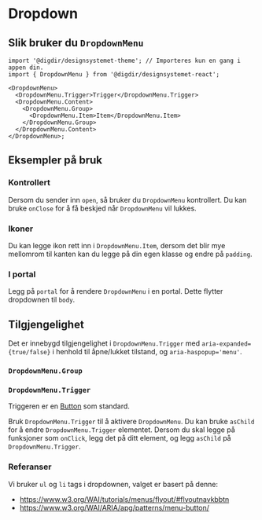 


<Meta of={DropdownMenuStories} />

# Dropdown

<Primary />
<Controls />

## Slik bruker du `DropdownMenu`

```tsx
import '@digdir/designsystemet-theme'; // Importeres kun en gang i appen din.
import { DropdownMenu } from '@digdir/designsystemet-react';

<DropdownMenu>
  <DropdownMenu.Trigger>Trigger</DropdownMenu.Trigger>
  <DropdownMenu.Content>
    <DropdownMenu.Group>
      <DropdownMenu.Item>Item</DropdownMenu.Item>
    </DropdownMenu.Group>
  </DropdownMenu.Content>
</DropdownMenu>;
```

## Eksempler på bruk

### Kontrollert

Dersom du sender inn `open`, så bruker du `DropdownMenu` kontrollert. Du kan bruke `onClose` for å få beskjed når `DropdownMenu` vil lukkes.

<Canvas of={DropdownMenuStories.Controlled} />

### Ikoner

Du kan legge ikon rett inn i `DropdownMenu.Item`, dersom det blir mye mellomrom til kanten kan du legge på din egen klasse og endre på `padding`.

<Canvas of={DropdownMenuStories.Icons} />

### I portal

Legg på `portal` for å rendere `DropdownMenu` i en portal. Dette flytter dropdownen til `body`.

<Canvas of={DropdownMenuStories.InPortal} />

## Tilgjengelighet

Det er innebygd tilgjengelighet i `DropdownMenu.Trigger` med `aria-expanded={true/false}` i henhold til åpne/lukket tilstand, og `aria-haspopup='menu'`.

### `DropdownMenu.Group`

<ArgsTable of={DropdownMenu.Group} />

### `DropdownMenu.Trigger`

Triggeren er en [Button](/docs/komponenter-button--docs) som standard.

Bruk `DropdownMenu.Trigger` til å aktivere `DropdownMenu`. Du kan bruke `asChild` for å endre `DropdownMenu.Trigger` elementet.
Dersom du skal legge på funksjoner som `onClick`, legg det på ditt element, og legg `asChild` på `DropdownMenu.Trigger`.

### Referanser

Vi bruker `ul` og `li` tags i dropdownen, valget er basert på denne:

- https://www.w3.org/WAI/tutorials/menus/flyout/#flyoutnavkbbtn
- https://www.w3.org/WAI/ARIA/apg/patterns/menu-button/

